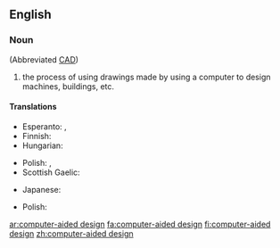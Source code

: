 ==English==

===Noun===
{{wikipedia}}
{{en-noun|head=[[computer]]-[[aided]] [[design]]|-}} (Abbreviated [[CAD]])

# {{lb|en|uncountable}} the process of using drawings made by using a computer to design machines, buildings, etc.

====Translations====
{{trans-top|process of design using computers}}
* Esperanto: {{t|eo|perkomputila projektado}}, {{t|eo|perkomputila dezajnado}}
* Finnish: {{t|fi|tietokoneavusteinen suunnittelu}}
* Hungarian: {{t|hu|számítógéppel segített tervezés}}
{{trans-mid}}
* Polish: {{t|pl|projektowanie wspomagane komputerowo|n}}, {{t+|pl|CAD}}
* Scottish Gaelic: {{t|gd|dealbhadh la taic-choimpiutair|m}}
{{trans-bottom}}

{{checktrans-top}}
* Japanese: {{t|ja|計算機支援設計|tr=けいさんきしえんせっけい,keisanki-shien-sekkei}}
{{trans-mid}}
* Polish: {{t-check|pl|komputerowe wspomaganie projektowania}}
{{trans-bottom}}

[[ar:computer-aided design]]
[[fa:computer-aided design]]
[[fi:computer-aided design]]
[[zh:computer-aided design]]